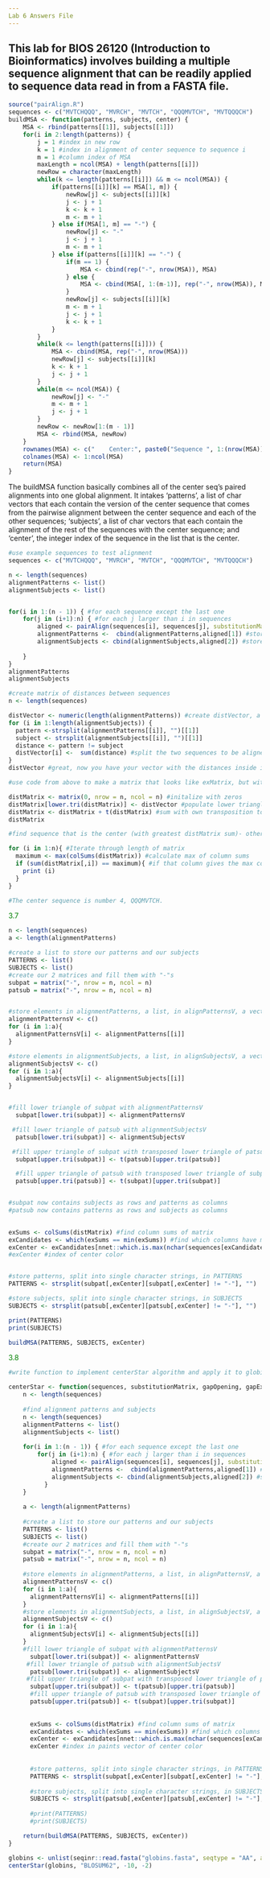 ```yaml
---
Lab 6 Answers File
---
```

This lab for BIOS 26120 (Introduction to Bioinformatics) involves building a multiple sequence alignment that can be readily applied to sequence data read in from a FASTA file.
---

```r
source("pairAlign.R")
sequences <- c("MVTCHQQQ", "MVRCH", "MVTCH", "QQQMVTCH", "MVTQQQCH")
buildMSA <- function(patterns, subjects, center) {
    MSA <- rbind(patterns[[1]], subjects[[1]])
    for(i in 2:length(patterns)) {
        j = 1 #index in new row
        k = 1 #index in alignment of center sequence to sequence i
        m = 1 #column index of MSA
        maxLength = ncol(MSA) + length(patterns[[i]])
        newRow = character(maxLength)
        while(k <= length(patterns[[i]]) && m <= ncol(MSA)) {
            if(patterns[[i]][k] == MSA[1, m]) {
                newRow[j] <- subjects[[i]][k]
                j <- j + 1
                k <- k + 1
                m <- m + 1
            } else if(MSA[1, m] == "-") {
                newRow[j] <- "-"
                j <- j + 1
                m <- m + 1
            } else if(patterns[[i]][k] == "-") {
                if(m == 1) {
                    MSA <- cbind(rep("-", nrow(MSA)), MSA)
                } else {
                    MSA <- cbind(MSA[, 1:(m-1)], rep("-", nrow(MSA)), MSA[, m:ncol(MSA)])
                }
                newRow[j] <- subjects[[i]][k]
                m <- m + 1
                j <- j + 1
                k <- k + 1
            }
        }
        while(k <= length(patterns[[i]])) {
            MSA <- cbind(MSA, rep("-", nrow(MSA)))
            newRow[j] <- subjects[[i]][k]
            k <- k + 1
            j <- j + 1
        }
        while(m <= ncol(MSA)) {
            newRow[j] <- "-"
            m <- m + 1
            j <- j + 1
        }
        newRow <- newRow[1:(m - 1)]
        MSA <- rbind(MSA, newRow)
    }
    rownames(MSA) <- c("    Center:", paste0("Sequence ", 1:(nrow(MSA)), ":")[-center])
    colnames(MSA) <- 1:ncol(MSA)
    return(MSA)
}
```


The buildMSA function basically combines all of the center seq’s paired alignments into one global alignment. It intakes 'patterns', a list of char vectors that each contain the version of the center sequence that comes from the pairwise alignment between the center sequence and each of the other sequences; 'subjects', a list of char vectors that each contain the alignment of the rest of the sequences with the center sequence; and 'center', the integer index of the sequence in the list that is the center. 


```r
#use example sequences to test alignment
sequences <- c("MVTCHQQQ", "MVRCH", "MVTCH", "QQQMVTCH", "MVTQQQCH")

n <- length(sequences)
alignmentPatterns <- list()
alignmentSubjects <- list()


for(i in 1:(n - 1)) { #for each sequence except the last one
    for(j in (i+1):n) { #for each j larger than i in sequences
        aligned <- pairAlign(sequences[i], sequences[j], substitutionMatrix = "BLOSUM62", gapOpening = -10, gapExtension=-2, type="global") #use pairAlign() here to find the pattern and subject
        alignmentPatterns <-  cbind(alignmentPatterns,aligned[1]) #store the alignment sequence of the first protein in alignmentPatterns
        alignmentSubjects <- cbind(alignmentSubjects,aligned[2]) #store the alignment sequence of the second protein in alignmentSubjects
       
    }
}
alignmentPatterns
alignmentSubjects

```


```r
#create matrix of distances between sequences
n <- length(sequences)

distVector <- numeric(length(alignmentPatterns)) #create distVector, a vector that's the length of alignmentPatterns
for (i in 1:length(alignmentSubjects)) {
  pattern <-strsplit(alignmentPatterns[[i]], "")[[1]]
  subject <- strsplit(alignmentSubjects[[i]], "")[[1]]
  distance <- pattern != subject
  distVector[i] <-  sum(distance) #split the two sequences to be aligned into multiple strings of amino acid characters, and count the number of mismatches between them
}
distVector #great, now you have your vector with the distances inside it

#use code from above to make a matrix that looks like exMatrix, but with your distVector instead

distMatrix <- matrix(0, nrow = n, ncol = n) #initalize with zeros
distMatrix[lower.tri(distMatrix)] <- distVector #populate lower triangle with vector
distMatrix <- distMatrix + t(distMatrix) #sum with own transposition to mirror values across diagonal
distMatrix
```


```r

#find sequence that is the center (with greatest distMatrix sum)- other seqs will be aligned to it

for (i in 1:n){ #Iterate through length of matrix
  maximum <- max(colSums(distMatrix)) #calculate max of column sums
  if (sum(distMatrix[,i]) == maximum){ #if that column gives the max colsum, print index
    print (i)
  }
}

#The center sequence is number 4, QQQMVTCH.

```


<span style="color:green"> 3.7 \span
```r
n <- length(sequences)
a <- length(alignmentPatterns)

#create a list to store our patterns and our subjects
PATTERNS <- list()
SUBJECTS <- list()
#create our 2 matrices and fill them with "-"s
subpat = matrix("-", nrow = n, ncol = n)
patsub = matrix("-", nrow = n, ncol = n)


#store elements in alignmentPatterns, a list, in alignPatternsV, a vector
alignmentPatternsV <- c()
for (i in 1:a){
  alignmentPatternsV[i] <- alignmentPatterns[[i]]
} 

#store elements in alignmentSubjects, a list, in alignSubjectsV, a vector
alignmentSubjectsV <- c()
for (i in 1:a){
  alignmentSubjectsV[i] <- alignmentSubjects[[i]]
}


#fill lower triangle of subpat with alignmentPatternsV
  subpat[lower.tri(subpat)] <- alignmentPatternsV

 #fill lower triangle of patsub with alignmentSubjectsV
  patsub[lower.tri(subpat)] <- alignmentSubjectsV

 #fill upper triangle of subpat with transposed lower triangle of patsub
  subpat[upper.tri(subpat)] <- t(patsub)[upper.tri(patsub)]

  #fill upper triangle of patsub with transposed lower triangle of subpat
  patsub[upper.tri(patsub)] <- t(subpat)[upper.tri(subpat)]


#subpat now contains subjects as rows and patterns as columns
#patsub now contains patterns as rows and subjects as columns

  
exSums <- colSums(distMatrix) #find column sums of matrix
exCandidates <- which(exSums == min(exSums)) #find which columns have minimum sum
exCenter <- exCandidates[nnet::which.is.max(nchar(sequences[exCandidates]))] #if multiple, break ties with nnet::which.is.max() to determine the one with longest name
#exCenter #index of center color


#store patterns, split into single character strings, in PATTERNS
PATTERNS <- strsplit(subpat[,exCenter][subpat[,exCenter] != "-"], "")

#store subjects, split into single character strings, in SUBJECTS
SUBJECTS <- strsplit(patsub[,exCenter][patsub[,exCenter] != "-"], "") 

print(PATTERNS)
print(SUBJECTS)

buildMSA(PATTERNS, SUBJECTS, exCenter)
```


<span style="color:green"> 3.8 \span
```r
#write function to implement centerStar algorithm and apply it to globins sequences (contains globin proteins from different species: human alpha and beta hemoglobin, myoglobin from physeter catodon, globin from petromyzon marinus, globin from chironomus piger, and hemoglobin from lupinus luteus)

centerStar <- function(sequences, substitutionMatrix, gapOpening, gapExtension) {
    n <- length(sequences)
    
    #find alignment patterns and subjects
    n <- length(sequences)
    alignmentPatterns <- list()
    alignmentSubjects <- list()
    
    for(i in 1:(n - 1)) { #for each sequence except the last one
        for(j in (i+1):n) { #for each j larger than i in sequences
            aligned <- pairAlign(sequences[i], sequences[j], substitutionMatrix = "BLOSUM62", gapOpening = gapOpening, gapExtension= gapExtension, type="global")
            alignmentPatterns <-  cbind(alignmentPatterns,aligned[1]) #store the alignment sequence of the first protein in alignmentPatterns
            alignmentSubjects <- cbind(alignmentSubjects,aligned[2]) #store the alignment sequence of the second protein in alignmentSubjects
          }
    }
    
    a <- length(alignmentPatterns)
    
    #create a list to store our patterns and our subjects
    PATTERNS <- list()
    SUBJECTS <- list()
    #create our 2 matrices and fill them with "-"s
    subpat = matrix("-", nrow = n, ncol = n)
    patsub = matrix("-", nrow = n, ncol = n)
    
    #store elements in alignmentPatterns, a list, in alignPatternsV, a vector
    alignmentPatternsV <- c()
    for (i in 1:a){
      alignmentPatternsV[i] <- alignmentPatterns[[i]]
    } 
    #store elements in alignmentSubjects, a list, in alignSubjectsV, a vector
    alignmentSubjectsV <- c()
    for (i in 1:a){
      alignmentSubjectsV[i] <- alignmentSubjects[[i]]
    }
    #fill lower triangle of subpat with alignmentPatternsV
      subpat[lower.tri(subpat)] <- alignmentPatternsV
     #fill lower triangle of patsub with alignmentSubjectsV
      patsub[lower.tri(subpat)] <- alignmentSubjectsV
     #fill upper triangle of subpat with transposed lower triangle of patsub
      subpat[upper.tri(subpat)] <- t(patsub)[upper.tri(patsub)]
      #fill upper triangle of patsub with transposed lower triangle of subpat
      patsub[upper.tri(patsub)] <- t(subpat)[upper.tri(subpat)]
      
      
      exSums <- colSums(distMatrix) #find column sums of matrix
      exCandidates <- which(exSums == min(exSums)) #find which columns have minimum sum
      exCenter <- exCandidates[nnet::which.is.max(nchar(sequences[exCandidates]))] #if multiple, break ties with nnet::which.is.max() to determine the one with longest name
      exCenter #index in paints vector of center color
      
      
      #store patterns, split into single character strings, in PATTERNS
      PATTERNS <- strsplit(subpat[,exCenter][subpat[,exCenter] != "-"], "")
      
      #store subjects, split into single character strings, in SUBJECTS
      SUBJECTS <- strsplit(patsub[,exCenter][patsub[,exCenter] != "-"], "") 
      
      #print(PATTERNS)
      #print(SUBJECTS)

    return(buildMSA(PATTERNS, SUBJECTS, exCenter))
}

globins <- unlist(seqinr::read.fasta("globins.fasta", seqtype = "AA", as.string = T))
centerStar(globins, "BLOSUM62", -10, -2)
```

